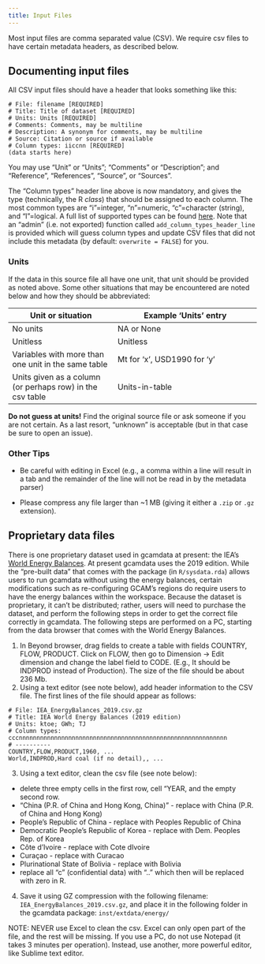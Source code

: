 ```yaml
---
title: Input Files
---
```


Most input files are comma separated value (CSV). We require csv files to have certain metadata headers, as described below.


## Documenting input files

All CSV input files should have a header that looks something like this:

```
# File: filename [REQUIRED]
# Title: Title of dataset [REQUIRED]
# Units: Units [REQUIRED]
# Comments: Comments, may be multiline
# Description: A synonym for comments, may be multiline
# Source: Citation or source if available
# Column types: iiccnn [REQUIRED]
(data starts here)
```

You may use "Unit" or "Units"; "Comments" or "Description"; and "Reference", "References", "Source", or "Sources".

The "Column types" header line above is now mandatory, and gives the type (technically, the R _class_) that should be assigned to each column. The most common types are "i"=integer, "n"=numeric, "c"=character (string), and "l"=logical. A full list of supported types can be found [here](https://readr.tidyverse.org/reference/read_delim.html).  Note that an "admin" (i.e. not exported) function called `add_column_types_header_line` is provided which will guess column types and update CSV files that did not include this metadata (by default: `overwrite = FALSE`) for you.

### Units

If the data in this source file all have one unit, that unit should be provided as noted above. Some other situations that may be encountered are noted below and how they should be abbreviated:

Unit or situation | Example 'Units' entry
----------------- | -----------------------
No units          | NA or None
Unitless          | Unitless
Variables with more than one unit in the same table  | Mt for 'x', USD1990 for 'y'
Units given as a column (or perhaps row) in the csv table     | Units-in-table

**Do not guess at units!** Find the original source file or ask someone if you are not certain. As a last resort, "unknown" is acceptable (but in that case be sure to open an issue).

### Other Tips
- Be careful with editing in Excel (e.g., a comma within a line will result in a tab and the remainder of the line will not be read in by the metadata parser)

- Please compress any file larger than ~1 MB (giving it either a `.zip` or `.gz` extension).

## Proprietary data files
There is one proprietary dataset used in gcamdata at present: the IEA's [World Energy Balances](http://data.iea.org/payment/products/117-world-energy-balances.aspx). At present gcamdata uses the 2019 edition. While the "pre-built data" that comes with the package (in `R/sysdata.rda`) allows users to run gcamdata without using the energy balances, certain modifications such as re-configuring GCAM's regions do require users to have the energy balances within the workspace. Because the dataset is proprietary, it can't be distributed; rather, users will need to purchase the dataset, and perform the following steps in order to get the correct file correctly in gcamdata. The following steps are performed on a PC, starting from the data browser that comes with the World Energy Balances.

1. In Beyond browser, drag fields to create a table with fields COUNTRY, FLOW, PRODUCT. Click on FLOW, then go to Dimension ->  Edit dimension and change the label field to CODE. (E.g., It should be INDPROD instead of Production). The size of the file should be about 236 Mb.
2. Using a text editor (see note below), add header information to the CSV file. The first lines of the file should appear as follows:
```
# File: IEA_EnergyBalances_2019.csv.gz
# Title: IEA World Energy Balances (2019 edition)
# Units: ktoe; GWh; TJ
# Column types: cccnnnnnnnnnnnnnnnnnnnnnnnnnnnnnnnnnnnnnnnnnnnnnnnnnnnnnnnnnnn
# ----------
COUNTRY,FLOW,PRODUCT,1960, ...
World,INDPROD,Hard coal (if no detail),, ...
```

3. Using a text editor, clean the csv file (see note below):

* delete three empty cells in the first row, cell “YEAR, and the empty second row.
* "China (P.R. of China and Hong Kong, China)" - replace with China (P.R. of China and Hong Kong)
* People's Republic of China  -  replace with Peoples Republic of China
* Democratic People's Republic of Korea   - replace with Dem. Peoples Rep. of Korea
* Côte d'Ivoire  -  replace with Cote dIvoire
* Curaçao  -  replace with Curacao
* Plurinational State of Bolivia - replace with Bolivia
* replace all “c” (confidential data) with “..” which then will be replaced with zero in R.

4. Save it using GZ compression with the following filename: `IEA_EnergyBalances_2019.csv.gz`, and place it in the following folder in the gcamdata package: `inst/extdata/energy/`

NOTE: NEVER use Excel to clean the csv. Excel can only open part of the file, and the rest will be missing. If you use a PC, do not use Notepad (it takes 3 minutes per operation). Instead, use another, more powerful editor, like Sublime text editor.
